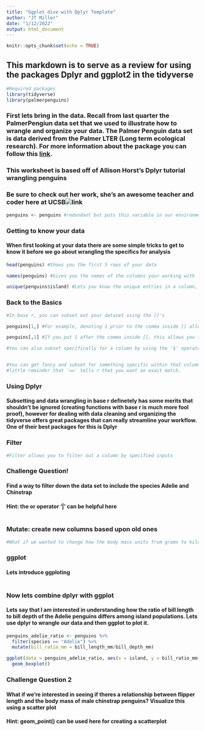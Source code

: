 ```yaml
---
title: "Ggplot dive with Dplyr Template"
author: "JT Miller"
date: "1/12/2022"
output: html_document
---
```


```r
knitr::opts_chunk$set(echo = TRUE)
```

## This markdown is to serve as a review for using the packages Dplyr and ggplot2 in the tidyverse

```r
#Required packages
library(tidyverse)
library(palmerpenguins)
```
### First lets bring in the data. Recall from last quarter the PalmerPengiun data set that we used to illustrate how to wrangle and organize your data. The Palmer Penguin data set is data derived from the Palmer LTER (Long term ecological research). For more information about the package you can follow this [link](https://pal.lternet.edu/). 
### This worksheet is based off of Allison Horst's Dplyr tutorial wrangling penguins
### Be sure to check out her work, she's an awesome teacher and coder here at UCSB![link](https://allisonhorst.shinyapps.io/dplyr-learnr/)
```r
penguins <- penguins #redundant but puts this variable in our environment
```

### Getting to know your data
#### When first looking at your data there are some simple tricks to get to know it before we go about wrangling the specifics for analysis
```r
head(penguins) #Shows you the first 5 rows of your data

names(penguins) #Gives you the names of the columns your working with

unique(penguins$island) #Lets you know the unique entries in a column, useful for some characterstrings
```

### Back to the Basics
```r
#In base r, you can subset out your dataset using the []'s

penguins[1,] #For example, denoting 1 prior to the comma inside [] allows you to subset for the first row of the data set

penguins[,1] #If you put 1 after the comma inside [], this allows you to subset for the first column of the data set

#You can also subset specifically for a column by using the '$' operator


#You can get fancy and subset for something specific within that column as well
#little reminder that '==' tells r that you want an exact match. 
```
### Using Dplyr
#### Subsetting and data wrangling in base r definetely has some merits that shouldn't be ignored (creating functions with base r is much more fool proof), however for dealing with data cleaning and organizing the tidyverse offers great packages that can really streamline your workflow. One of their best packages for this is Dplyr

### Filter
```r
#Filter allows you to filter out a column by specified inputs


```
### Challenge Question!
#### Find a way to filter down the data set to include the species Adelie and Chinstrap
#### Hint: the or operator '|' can be helpful here
```r

```

### Mutate: create new columns based upon old ones
```r
#What if we wanted to change how the body mass units from grams to kilograms


```

### ggplot
#### Lets introduce ggploting 
```r

```
### Now lets combine dplyr with ggplot 
#### Lets say that I am interested in understanding how the ratio of bill length to bill depth of the Adelie penguins differs among island populations. Lets use dplyr to wrangle our data and then ggplot to plot it. 
```r
penguins_adelie_ratio <- penguins %>% 
  filter(species == "Adelie") %>% 
  mutate(bill_ratio_mm = bill_length_mm/bill_depth_mm)

ggplot(data = penguins_adelie_ratio, aes(x = island, y = bill_ratio_mm)) +
  geom_boxplot()
```
### Challenge Question 2
#### What if we're interested in seeing if theres a relationship between flipper length and the body mass of male chinstrap penguins? Visualize this using a scatter plot
#### Hint: geom_point() can be used here for creating a scatterplot
```r

```



